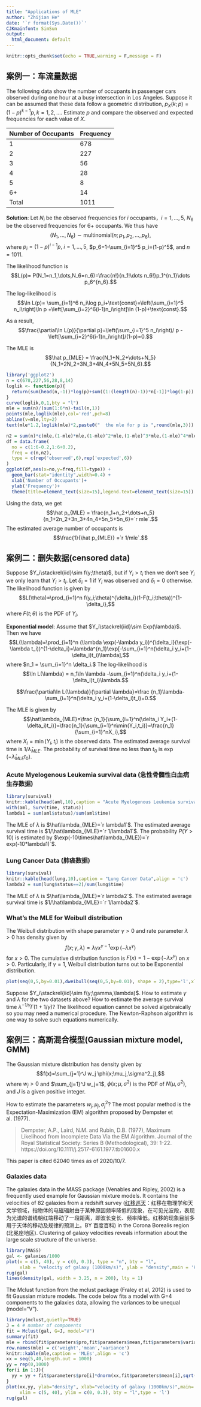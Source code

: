```yaml
---
title: "Applications of MLE"
author: "Zhijian He"
date: '`r format(Sys.Date())`'
CJKmainfont: SimSun
output:
  html_document: default
---
```


```r
knitr::opts_chunk$set(echo = TRUE,warning = F,message = F)
```


## 案例一：车流量数据

The following data show the number of occupants in passenger cars observed during one hour at a busy intersection in Los Angeles. Suppose it can be assumed that these data follow a geometric distribution, $p_X(k;p) = (1-p)^{k-1}p,k=1,2,...$. Estimate $p$ and compare the observed and expected frequencies for each value of $X$.

| Number of Occupants | Frequency |
| -- | -- |
| 1 | 678 |
| 2 | 227 |
| 3 | 56  |
| 4 | 28  |
| 5 | 8   |
|6+ | 14  |
| Total | 1011 |


**Solution**: Let $N_i$ be the observed frequencies for $i$ occupants，$i=1,\dots,5$, $N_6$ be the observed frequencies for $6+$ occupants. We thus have $$(N_1,\dots,N_6)\sim \text{multinomial}(n;p_1,p_2,\dots,p_6),$$
where $p_i=(1-p)^{i-1}p,\ i=1,\dots,5$, $p_6=1-\sum_{i=1}^5 p_i=(1-p)^5$, and $n=1011$.

The likelihood function is 
$$L(p)= P(N_1=n_1,\dots,N_6=n_6)=\frac{n!}{n_1!\dots n_6!}p_1^{n_1}\dots p_6^{n_6}.$$
 
The log-likelihood is 
$$\ln L(p)= \sum_{i=1}^6 n_i\log p_i+\text{const}=\left(\sum_{i=1}^5 n_i\right)\ln p +\left[\sum_{i=2}^6(i-1)n_i\right]\ln (1-p)+\text{const}.$$

As a result,
$$\frac{\partial\ln L(p)}{\partial p}=\left(\sum_{i=1}^5 n_i\right)/ p -\left[\sum_{i=2}^6(i-1)n_i\right]/(1-p)=0.$$

The MLE is 
$$\hat p_{MLE} = \frac{N_1+N_2+\dots+N_5}{N_1+2N_2+3N_3+4N_4+5N_5+5N_6}.$$

```r
library('ggplot2')
n = c(678,227,56,28,8,14)
loglik <- function(p){
  return(sum(head(n,-1))*log(p)+sum((1:(length(n)-1))*n[-1])*log(1-p))
}
curve(loglik,0,1,bty = "l")
mle = sum(n)/(sum(1:6*n)-tail(n,1))
points(mle,loglik(mle),col='red',pch=8)
abline(v=mle,lty=2)
text(mle*1.2,loglik(mle)*2,paste0("  the mle for p is ",round(mle,3)))

n2 = sum(n)*c(mle,(1-mle)*mle,(1-mle)^2*mle,(1-mle)^3*mle,(1-mle)^4*mle,(1-mle)^5)
df = data.frame(
  no = c(1:6-0.2,1:6+0.2),
  freq = c(n,n2),
  type = c(rep('observed',6),rep('expected',6))
)
ggplot(df,aes(x=no,y=freq,fill=type)) +
  geom_bar(stat="identity",width=0.4) +
  xlab('Number of Occupants')+
  ylab('Frequency')+
  theme(title=element_text(size=15),legend.text=element_text(size=15))
```



Using the data, we get 
$$\hat p_{MLE} = \frac{n_1+n_2+\dots+n_5}{n_1+2n_2+3n_3+4n_4+5n_5+5n_6}=`r mle`.$$ 
The estimated average number of occupants is 
$$\frac{1}{\hat p_{MLE}} =`r 1/mle`.$$


## 案例二：删失数据(censored data)

Suppose $Y_i\stackrel{iid}\sim f(y;\theta)$, but if $Y_i> t_i$ then we don't see $Y_i$ we only learn that $Y_i> t_i$. Let $\delta_i=1$ if $Y_i$ was observed and $\delta_i=0$ otherwise. The likelihood function is given by
$$L(\theta)=\prod_{i=1}^n f(y_i;\theta)^{\delta_i}(1-F(t_i;\theta))^{1-\delta_i},$$
where $F(t;\theta)$ is the PDF of $Y_i$. 

**Exponential model**: Assume that $Y_i\stackrel{iid}\sim Exp(\lambda)$. Then we have
$$L(\lambda)=\prod_{i=1}^n (\lambda \exp(-\lambda y_i))^{\delta_i}(\exp(-\lambda t_i))^{1-\delta_i}=\lambda^{n_1}\exp[-\sum_{i=1}^n(\delta_i y_i+(1-\delta_i)t_i)\lambda],$$
where $n_1 = \sum_{i=1}^n \delta_i.$ The log-likelihood is 
$$\ln L(\lambda) = n_1\ln \lambda -\sum_{i=1}^n(\delta_i y_i+(1-\delta_i)t_i)\lambda.$$

$$\frac{\partial\ln L(\lambda)}{\partial \lambda}=\frac {n_1}\lambda-\sum_{i=1}^n(\delta_i y_i+(1-\delta_i)t_i)=0.$$

The MLE is given by
$$\hat\lambda_{MLE}=\frac {n_1}{\sum_{i=1}^n(\delta_i Y_i+(1-\delta_i)t_i)}=\frac{n_1}{\sum_{i=1}^n\min(Y_i,t_i)}=\frac{n_1}{\sum_{i=1}^nX_i},$$
where $X_i=\min(Y_i,t_i)$ is the observed data.
The estimated average survival time is $1/\hat\lambda_{MLE}$. The probability of survival time no less than $t_0$ is $\exp(-\hat\lambda_{MLE} t_0)$.


### Acute Myelogenous Leukemia survival data (急性骨髓性白血病生存数据)

```r
library(survival) 
knitr::kable(head(aml,10),caption = "Acute Myelogenous Leukemia survival data",align = 'c')
with(aml, Surv(time, status))
lambda1 = sum(aml$status)/sum(aml$time)
```
The MLE of $\lambda$ is $\hat\lambda_{MLE}=`r lambda1`$. The estimated average survival time is $1/\hat\lambda_{MLE}=`r 1/lambda1`$. The probability $P(Y>10)$ is estimated by $\exp(-10\times\hat\lambda_{MLE})=`r exp(-10*lambda1)`$. 

###  Lung Cancer Data (肺癌数据)
```r
library(survival) 
knitr::kable(head(lung,10),caption = "Lung Cancer Data",align = 'c')
lambda2 = sum(lung$status==2)/sum(lung$time)
```


The MLE of $\lambda$ is $\hat\lambda_{MLE}=`r lambda2`$.  The estimated average survival time is $1/\hat\lambda_{MLE}=`r 1/lambda2`$.

### What's the MLE for Weibull distribution

The Weibull distribution with shape parameter $\gamma>0$ and rate parameter $\lambda>0$ has density given by
$$f(x;\gamma,\lambda) = \lambda\gamma x^{\gamma-1} \exp(- \lambda x^\gamma)$$
for $x > 0$. The cumulative distribution function is $F(x) = 1 - \exp(-  \lambda x^\gamma)$ on $x > 0$. Particularly, if $\gamma=1$, Weibull distribution turns out to be Exponential distribution.

```r
plot(seq(0,5,by=0.01),dweibull(seq(0,5,by=0.01), shape = 2),type='l',xlab='x',ylab='density',main='Weibull distribution',bty = "l")
```


Suppose $Y_i\stackrel{iid}\sim f(y;\gamma,\lambda)$. How to estimate $\gamma$ and $\lambda$ for the two datasets above? How to estimate the average survival time $\lambda^{-1/\gamma}\Gamma(1+1/\gamma)$? 
The likelihood  equation cannot be solved algebraically so you may need a numerical procedure.
The Newton-Raphson algorithm is one way to solve such equations numerically.


## 案例三：高斯混合模型(Gaussian mixture model, GMM)

The Gaussian mixture distribution has density given by 
$$f(x)=\sum_{j=1}^J w_j \phi(x;\mu_j,\sigma^2_j),$$
where $w_j>0$ and $\sum_{j=1}^J w_j=1$, $\phi(x;\mu,\sigma^2)$ is the PDF of $N(\mu,\sigma^2)$, and $J$ is a given positive integer.

How to estimate the parameters $w_j,\mu_j,\sigma_j^2$? The most popular method is the Expectation-Maximization (EM) algorithm proposed by Dempster et al. (1977).

> Dempster, A.P., Laird, N.M. and Rubin, D.B. (1977), Maximum Likelihood from Incomplete Data Via the EM Algorithm. Journal of the Royal Statistical Society: Series B (Methodological), 39: 1-22.  https://doi.org/10.1111/j.2517-6161.1977.tb01600.x

This paper is cited 62040 times as of 2020/10/7.

### Galaxies data

The galaxies data in the MASS package (Venables and Ripley, 2002) is a frequently used example for
Gaussian mixture models. It contains the velocities of 82 galaxies from a redshift survey ([红移巡天](https://baike.baidu.com/item/%E7%BA%A2%E7%A7%BB/189542)：红移在物理学和天文学领域，指物体的电磁辐射由于某种原因频率降低的现象，在可见光波段，表现为光谱的谱线朝红端移动了一段距离，即波长变长、频率降低。红移的现象目前多用于天体的移动及规律的预测上。BY 百度百科) in the Corona
Borealis region (北冕座地区). Clustering of galaxy velocities reveals information about the large scale structure of the
universe.

```r
library(MASS)
gal <- galaxies/1000
plot(x = c(5, 40), y = c(0, 0.3), type = "n", bty = "l",
     xlab = "velocity of galaxy (1000km/s)", ylab = "density",main = 'Kernel density estimation')
rug(gal)
lines(density(gal, width = 3.25, n = 200), lty = 1)
```


The Mclust function from the mclust package (Fraley et al, 2012) is used to fit Gaussian mixture models.
The code below fits a model with G=4 components to the galaxies data, allowing the variances to be unequal
(model="V").

```r
library(mclust,quietly=TRUE)
J = 4 # number of components
fit = Mclust(gal, G=J, model="V")
summary(fit)
mle = rbind(fit$parameters$pro,fit$parameters$mean,fit$parameters$variance$sigmasq)
row.names(mle) = c('weight','mean','variance')
knitr::kable(mle,caption = 'MLEs',align = 'c')
xx = seq(5,40,length.out = 1000)
yy = rep(0,1000)
for(i in 1:J){
  yy = yy + fit$parameters$pro[i]*dnorm(xx,fit$parameters$mean[i],sqrt(fit$parameters$variance$sigmasq[i]))
}
plot(xx,yy, ylab="density", xlab="velocity of galaxy (1000km/s)",main='GMM fitted',
     xlim = c(5, 40), ylim = c(0, 0.3), bty = "l",type = 'l')
rug(gal)
```


